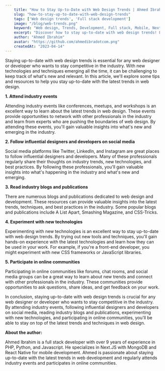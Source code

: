 ```yaml
---
    title: "How to Stay Up-to-Date with Web Design Trends | Ahmed Ibrahim"
    slug: "how-to-stay-up-to-date-with-web-design-trends"
    tags: ['Web design trends', 'Full stack development']
    image: "/blog/web-trends.png"
    keyword: "Web design, Trends, Development, Full stack, Mobile, Next.JS, React Native, PHP, Python, JavaScript, Industry events, Social media, Online communities, Best practices, Techniques, Tools, Skills, Knowledge, Learning, Innovation, Networking, Tips, Resources, Experience, Professionals, Influential designers, Publications, Blogs, Conferences, Meetups, Workshops, CSS frameworks, JavaScript libraries, Front-end development, Back-end development, User experience, User interface "
    excerpt: "Discover how to stay up-to-date with web design trends! Learn tips and resources to keep your skills and knowledge current as a web developer."
    author: "Ahmed Ibrahim"
    avatar: "https://github.com/ahmedibradotcom.png"
    createdAt: "2023-04-14"
---
```


Staying up-to-date with web design trends is essential for any web designer or developer who wants to stay competitive in the industry. With new technologies and techniques emerging all the time, it can be challenging to keep track of what's new and relevant. In this article, we'll explore some tips and resources to help you stay up-to-date with the latest trends in web design.

**1. Attend industry events**

Attending industry events like conferences, meetups, and workshops is an excellent way to learn about the latest trends in web design. These events provide opportunities to network with other professionals in the industry and learn from experts who are pushing the boundaries of web design. By attending these events, you'll gain valuable insights into what's new and emerging in the industry.

**2. Follow influential designers and developers on social media**

Social media platforms like Twitter, LinkedIn, and Instagram are great places to follow influential designers and developers. Many of these professionals regularly share their thoughts on industry trends, new technologies, and best practices. By following these professionals, you'll gain valuable insights into what's happening in the industry and what's new and emerging.

**3. Read industry blogs and publications**

There are numerous blogs and publications dedicated to web design and development. These resources can provide valuable insights into the latest trends, techniques, and best practices in the industry. Some popular blogs and publications include A List Apart, Smashing Magazine, and CSS-Tricks.

**4. Experiment with new technologies**

Experimenting with new technologies is an excellent way to stay up-to-date with web design trends. By trying out new tools and techniques, you'll gain hands-on experience with the latest technologies and learn how they can be used in your work. For example, if you're a front-end developer, you might experiment with new CSS frameworks or JavaScript libraries.

**5. Participate in online communities**

Participating in online communities like forums, chat rooms, and social media groups can be a great way to learn about new trends and connect with other professionals in the industry. These communities provide opportunities to ask questions, share ideas, and get feedback on your work.

In conclusion, staying up-to-date with web design trends is crucial for any web designer or developer who wants to stay competitive in the industry. By attending industry events, following influential designers and developers on social media, reading industry blogs and publications, experimenting with new technologies, and participating in online communities, you'll be able to stay on top of the latest trends and techniques in web design.

**About the author:**

Ahmed Ibrahim is a full stack developer with over 9 years of experience in PHP, Python, and Javascript. He specializes in Next.JS with MongoDB and React Native for mobile development. Ahmed is passionate about staying up-to-date with the latest trends in web development and regularly attends industry events and participates in online communities.
